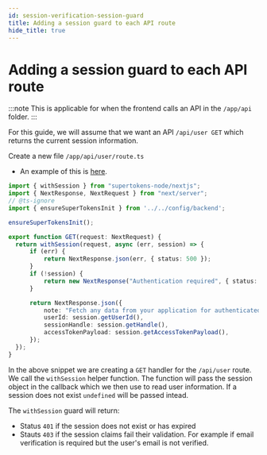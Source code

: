 ```yaml
---
id: session-verification-session-guard
title: Adding a session guard to each API route 
hide_title: true
---
```


# Adding a session guard to each API route

:::note
This is applicable for when the frontend calls an API in the `/app/api` folder.
:::

For this guide, we will assume that we want an API `/api/user GET` which returns the current session information.

Create a new file `/app/api/user/route.ts`

- An example of this is [here](https://github.com/supertokens/next.js/blob/canary/examples/with-supertokens/app/api/user/route.ts).

```ts title="app/api/user/route.ts"
import { withSession } from "supertokens-node/nextjs";
import { NextResponse, NextRequest } from "next/server";
// @ts-ignore
import { ensureSuperTokensInit } from '../../config/backend';

ensureSuperTokensInit();

export function GET(request: NextRequest) {
  return withSession(request, async (err, session) => {
      if (err) {
          return NextResponse.json(err, { status: 500 });
      }
      if (!session) {
          return new NextResponse("Authentication required", { status: 401 });
      }

      return NextResponse.json({
          note: "Fetch any data from your application for authenticated user after using verifySession middleware",
          userId: session.getUserId(),
          sessionHandle: session.getHandle(),
          accessTokenPayload: session.getAccessTokenPayload(),
      });
  });
}
```

In the above snippet we are creating a `GET` handler for the `/api/user` route. We call the `withSession` helper function. The function will pass the session object in the callback which we then use to read user information. If a session does not exist `undefined` will be passed intead.

The `withSession` guard will return:
- Status `401` if the session does not exist or has expired
- Stauts `403` if the session claims fail their validation. For example if email verification is required but the user's email is not verified.